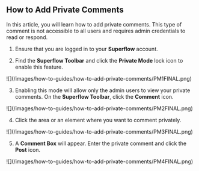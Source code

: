 ## How to Add Private Comments

In this article, you will learn how to add private comments. This type of comment is not accessible to all users and requires admin credentials to read or respond.

1. Ensure that you are logged in to your **Superflow** account.

2. Find the **Superflow Toolbar** and click the **Private Mode** lock icon to enable this feature.

<Frame>
![](/images/how-to-guides/how-to-add-private-comments/PM1FINAL.png)
</Frame>

3. Enabling this mode will allow only the admin users to view your private comments. On the **Superflow Toolbar**, click the **Comment** icon.

<Frame>
![](/images/how-to-guides/how-to-add-private-comments/PM2FINAL.png)
</Frame>

4. Click the area or an element where you want to comment privately.

<Frame>
![](/images/how-to-guides/how-to-add-private-comments/PM3FINAL.png)
</Frame>

5. A **Comment Box** will appear. Enter the private comment and click the **Post** icon.

<Frame>
![](/images/how-to-guides/how-to-add-private-comments/PM4FINAL.png)
</Frame>
